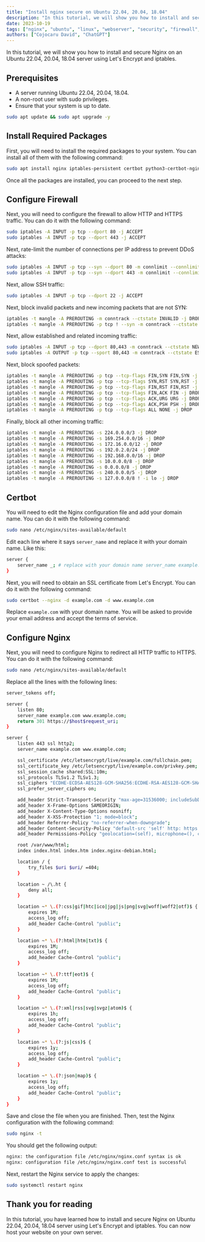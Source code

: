 ```yaml
---
title: "Install nginx secure on Ubuntu 22.04, 20.04, 18.04"
description: "In this tutorial, we will show you how to install and secure Nginx on an Ubuntu 22.04, 20.04, 18.04 server using Let's Encrypt and iptables."
date: 2023-10-19
tags: ["nginx", "ubuntu", "linux", "webserver", "security", "firewall", "iptables", "letsencrypt", "certbot"]
authors: ["Cojocaru David", "ChatGPT"]
---
```


In this tutorial, we will show you how to install and secure Nginx on an Ubuntu 22.04, 20.04, 18.04 server using Let's Encrypt and iptables.

## Prerequisites

- A server running Ubuntu 22.04, 20.04, 18.04.
- A non-root user with sudo privileges.
- Ensure that your system is up to date.

```bash
sudo apt update && sudo apt upgrade -y
```

## Install Required Packages

First, you will need to install the required packages to your system. You can install all of them with the following command:

```bash
sudo apt install nginx iptables-persistent certbot python3-certbot-nginx curl -y
```

Once all the packages are installed, you can proceed to the next step.

## Configure Firewall

Next, you will need to configure the firewall to allow HTTP and HTTPS traffic. You can do it with the following command:

```bash
sudo iptables -A INPUT -p tcp --dport 80 -j ACCEPT
sudo iptables -A INPUT -p tcp --dport 443 -j ACCEPT
```

Next, rate-limit the number of connections per IP address to prevent DDoS attacks:

```bash
sudo iptables -A INPUT -p tcp --syn --dport 80 -m connlimit --connlimit-above 20 --connlimit-mask 24 -j DROP
sudo iptables -A INPUT -p tcp --syn --dport 443 -m connlimit --connlimit-above 20 --connlimit-mask 24 -j DROP
```

Next, allow SSH traffic:

```bash
sudo iptables -A INPUT -p tcp --dport 22 -j ACCEPT
```

Next, block invalid packets and new incoming packets that are not SYN:

```bash
iptables -t mangle -A PREROUTING -m conntrack --ctstate INVALID -j DROP
iptables -t mangle -A PREROUTING -p tcp ! --syn -m conntrack --ctstate NEW -j DROP
```

Next, allow established and related incoming traffic:

```bash
sudo iptables -A INPUT -p tcp --dport 80,443 -m conntrack --ctstate NEW,ESTABLISHED -j ACCEPT
sudo iptables -A OUTPUT -p tcp --sport 80,443 -m conntrack --ctstate ESTABLISHED -j ACCEPT
```

Next, block spoofed packets:

```bash
iptables -t mangle -A PREROUTING -p tcp --tcp-flags FIN,SYN FIN,SYN -j DROP
iptables -t mangle -A PREROUTING -p tcp --tcp-flags SYN,RST SYN,RST -j DROP
iptables -t mangle -A PREROUTING -p tcp --tcp-flags FIN,RST FIN,RST -j DROP
iptables -t mangle -A PREROUTING -p tcp --tcp-flags FIN,ACK FIN -j DROP
iptables -t mangle -A PREROUTING -p tcp --tcp-flags ACK,URG URG -j DROP
iptables -t mangle -A PREROUTING -p tcp --tcp-flags ACK,PSH PSH -j DROP
iptables -t mangle -A PREROUTING -p tcp --tcp-flags ALL NONE -j DROP
```

Finally, block all other incoming traffic:

```bash
iptables -t mangle -A PREROUTING -s 224.0.0.0/3 -j DROP
iptables -t mangle -A PREROUTING -s 169.254.0.0/16 -j DROP
iptables -t mangle -A PREROUTING -s 172.16.0.0/12 -j DROP
iptables -t mangle -A PREROUTING -s 192.0.2.0/24 -j DROP
iptables -t mangle -A PREROUTING -s 192.168.0.0/16 -j DROP
iptables -t mangle -A PREROUTING -s 10.0.0.0/8 -j DROP
iptables -t mangle -A PREROUTING -s 0.0.0.0/8 -j DROP
iptables -t mangle -A PREROUTING -s 240.0.0.0/5 -j DROP
iptables -t mangle -A PREROUTING -s 127.0.0.0/8 ! -i lo -j DROP
```

## Certbot

You will need to edit the Nginx configuration file and add your domain name. You can do it with the following command:

```bash
sudo nano /etc/nginx/sites-available/default
```

Edit each line where it says `server_name` and replace it with your domain name. Like this:

```bash
server {
    server_name _; # replace with your domain name server_name example.com www.example.com;
}
```

Next, you will need to obtain an SSL certificate from Let's Encrypt. You can do it with the following command:

```bash
sudo certbot --nginx -d example.com -d www.example.com
```

Replace `example.com` with your domain name. You will be asked to provide your email address and accept the terms of service.

## Configure Nginx

Next, you will need to configure Nginx to redirect all HTTP traffic to HTTPS. You can do it with the following command:

```bash
sudo nano /etc/nginx/sites-available/default
```

Replace all the lines with the following lines:

```bash
server_tokens off;

server {
    listen 80;
    server_name example.com www.example.com;
    return 301 https://$host$request_uri;
}

server {
    listen 443 ssl http2;
    server_name example.com www.example.com;

    ssl_certificate /etc/letsencrypt/live/example.com/fullchain.pem;
    ssl_certificate_key /etc/letsencrypt/live/example.com/privkey.pem;
    ssl_session_cache shared:SSL:10m;
    ssl_protocols TLSv1.2 TLSv1.3;
    ssl_ciphers "ECDHE-ECDSA-AES128-GCM-SHA256:ECDHE-RSA-AES128-GCM-SHA256:ECDHE-ECDSA-AES256-GCM-SHA384:ECDHE-RSA-AES256-GCM-SHA384:ECDHE-ECDSA-CHACHA20-POLY1305:ECDHE-RSA-CHACHA20-POLY1305:DHE-RSA-AES128-GCM-SHA256:DHE-RSA-AES256-GCM-SHA384";
    ssl_prefer_server_ciphers on;

    add_header Strict-Transport-Security "max-age=31536000; includeSubDomains; preload";
    add_header X-Frame-Options SAMEORIGIN;
    add_header X-Content-Type-Options nosniff;
    add_header X-XSS-Protection "1; mode=block";
    add_header Referrer-Policy "no-referrer-when-downgrade";
    add_header Content-Security-Policy "default-src 'self' http: https: data: blob: 'unsafe-inline'";
    add_header Permissions-Policy "geolocation=(self), microphone=(), camera=()";

    root /var/www/html;
    index index.html index.htm index.nginx-debian.html;

    location / {
        try_files $uri $uri/ =404;
    }

    location ~ /\.ht {
        deny all;
    }

    location ~* \.(?:css|gif|htc|ico|jpg|js|png|svg|woff|woff2|otf)$ {
        expires 1M;
        access_log off;
        add_header Cache-Control "public";
    }

    location ~* \.(?:html|htm|txt)$ {
        expires 1M;
        access_log off;
        add_header Cache-Control "public";
    }

    location ~* \.(?:ttf|eot)$ {
        expires 1M;
        access_log off;
        add_header Cache-Control "public";
    }

    location ~* \.(?:xml|rss|svg|svgz|atom)$ {
        expires 1h;
        access_log off;
        add_header Cache-Control "public";
    }

    location ~* \.(?:js|css)$ {
        expires 1y;
        access_log off;
        add_header Cache-Control "public";
    }

    location ~* \.(?:json|map)$ {
        expires 1y;
        access_log off;
        add_header Cache-Control "public";
    }
}
```

Save and close the file when you are finished. Then, test the Nginx configuration with the following command:

```bash
sudo nginx -t
```

You should get the following output:

```bash
nginx: the configuration file /etc/nginx/nginx.conf syntax is ok
nginx: configuration file /etc/nginx/nginx.conf test is successful
```

Next, restart the Nginx service to apply the changes:

```bash
sudo systemctl restart nginx
```

## Thank you for reading

In this tutorial, you have learned how to install and secure Nginx on Ubuntu 22.04, 20.04, 18.04 server using Let's Encrypt and iptables. You can now host your website on your own server.
